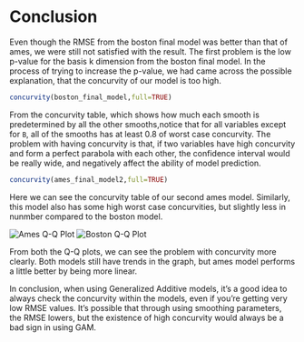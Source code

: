 # Conclusion

Even though the RMSE from the boston final model was better than that of ames, we were still not satisfied with the result. 
The first problem is the low p-value for the basis k dimension from the boston final model. 
In the process of trying to increase the p-value, we had came across the possible explanation, that the concurvity of our model is too high.

```r
concurvity(boston_final_model,full=TRUE)
```

From the concurvity table, which shows how much each smooth is predetermined by all the other smooths,notice that for all variables except for `B`, all of the smooths has at least 0.8 of worst case concurvity. 
The problem with having concurvity is that, if two variables have high concurvity and form a perfect parabola with each other, the confidence interval would be really wide, and negatively affect the ability of model prediction. 

```r
concurvity(ames_final_model2,full=TRUE)
```

Here we can see the concurvity table of our second ames model. 
Similarly, this model also has some high worst case concurvities, but slightly less in nunmber compared to the boston model.

![Ames Q-Q Plot](amesqq.png)
![Boston Q-Q Plot](bostonqq.png)

From both the Q-Q plots, we can see the problem with concurvity more clearly. 
Both models still have trends in the graph, but ames model performs a little better by being more linear. 

In conclusion, when using Generalized Additive models, it's a good idea to always check the concurvity within the models, even if you're getting very low RMSE values. 
It's possible that through using smoothing parameters, the RMSE lowers, but the existence of high concurvity would always be a bad sign in using GAM.


